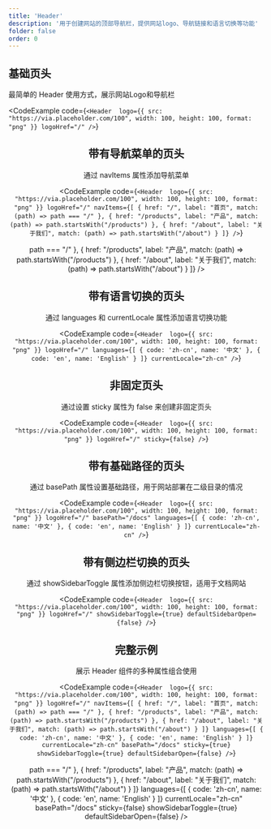 ```yaml
---
title: 'Header'
description: '用于创建网站的顶部导航栏，提供网站logo、导航链接和语言切换等功能'
folder: false
order: 0
---
```



## 基础页头

最简单的 Header 使用方式，展示网站Logo和导航栏

<CodeExample
  code={`<Header 
  logo={{ src: "https://via.placeholder.com/100", width: 100, height: 100, format: "png" }}
  logoHref="/"
/>`}
>
  <Header 
    logo={{ src: "https://via.placeholder.com/100", width: 100, height: 100, format: "png" }}
    logoHref="/"
    sticky={false}
  />
</CodeExample>

## 带有导航菜单的页头

通过 navItems 属性添加导航菜单

<CodeExample
  code={`<Header 
  logo={{ src: "https://via.placeholder.com/100", width: 100, height: 100, format: "png" }}
  logoHref="/"
  navItems={[
    { href: "/", label: "首页", match: (path) => path === "/" },
    { href: "/products", label: "产品", match: (path) => path.startsWith("/products") },
    { href: "/about", label: "关于我们", match: (path) => path.startsWith("/about") }
  ]}
/>`}
>
  <Header 
    logo={{ src: "https://via.placeholder.com/100", width: 100, height: 100, format: "png" }}
    logoHref="/"
    sticky={false}
    navItems={[
      { href: "/", label: "首页", match: (path) => path === "/" },
      { href: "/products", label: "产品", match: (path) => path.startsWith("/products") },
      { href: "/about", label: "关于我们", match: (path) => path.startsWith("/about") }
    ]}
  />
</CodeExample>

## 带有语言切换的页头

通过 languages 和 currentLocale 属性添加语言切换功能

<CodeExample
  code={`<Header 
  logo={{ src: "https://via.placeholder.com/100", width: 100, height: 100, format: "png" }}
  logoHref="/"
  languages={[
    { code: 'zh-cn', name: '中文' },
    { code: 'en', name: 'English' }
  ]}
  currentLocale="zh-cn"
/>`}
>
  <Header 
    logo={{ src: "https://via.placeholder.com/100", width: 100, height: 100, format: "png" }}
    logoHref="/"
    sticky={false}
    languages={[
      { code: 'zh-cn', name: '中文' },
      { code: 'en', name: 'English' }
    ]}
    currentLocale="zh-cn"
  />
</CodeExample>

## 非固定页头

通过设置 sticky 属性为 false 来创建非固定页头

<CodeExample
  code={`<Header 
  logo={{ src: "https://via.placeholder.com/100", width: 100, height: 100, format: "png" }}
  logoHref="/"
  sticky={false}
/>`}
>
  <Header 
    logo={{ src: "https://via.placeholder.com/100", width: 100, height: 100, format: "png" }}
    logoHref="/"
    sticky={false}
  />
</CodeExample>

## 带有基础路径的页头

通过 basePath 属性设置基础路径，用于网站部署在二级目录的情况

<CodeExample
  code={`<Header 
  logo={{ src: "https://via.placeholder.com/100", width: 100, height: 100, format: "png" }}
  logoHref="/"
  basePath="/docs"
  languages={[
    { code: 'zh-cn', name: '中文' },
    { code: 'en', name: 'English' }
  ]}
  currentLocale="zh-cn"
/>`}
>
  <Header 
    logo={{ src: "https://via.placeholder.com/100", width: 100, height: 100, format: "png" }}
    logoHref="/"
    basePath="/docs"
    sticky={false}
    languages={[
      { code: 'zh-cn', name: '中文' },
      { code: 'en', name: 'English' }
    ]}
    currentLocale="zh-cn"
  />
</CodeExample>

## 带有侧边栏切换的页头

通过 showSidebarToggle 属性添加侧边栏切换按钮，适用于文档网站

<CodeExample
  code={`<Header 
  logo={{ src: "https://via.placeholder.com/100", width: 100, height: 100, format: "png" }}
  logoHref="/"
  showSidebarToggle={true}
  defaultSidebarOpen={false}
/>`}
>
  <Header 
    logo={{ src: "https://via.placeholder.com/100", width: 100, height: 100, format: "png" }}
    logoHref="/"
    sticky={false}
    showSidebarToggle={true}
    defaultSidebarOpen={false}
  />
</CodeExample>

## 完整示例

展示 Header 组件的多种属性组合使用

<CodeExample
  code={`<Header 
  logo={{ src: "https://via.placeholder.com/100", width: 100, height: 100, format: "png" }}
  logoHref="/"
  navItems={[
    { href: "/", label: "首页", match: (path) => path === "/" },
    { href: "/products", label: "产品", match: (path) => path.startsWith("/products") },
    { href: "/about", label: "关于我们", match: (path) => path.startsWith("/about") }
  ]}
  languages={[
    { code: 'zh-cn', name: '中文' },
    { code: 'en', name: 'English' }
  ]}
  currentLocale="zh-cn"
  basePath="/docs"
  sticky={true}
  showSidebarToggle={true}
  defaultSidebarOpen={false}
/>`}
>
  <Header 
    logo={{ src: "https://via.placeholder.com/100", width: 100, height: 100, format: "png" }}
    logoHref="/"
    navItems={[
      { href: "/", label: "首页", match: (path) => path === "/" },
      { href: "/products", label: "产品", match: (path) => path.startsWith("/products") },
      { href: "/about", label: "关于我们", match: (path) => path.startsWith("/about") }
    ]}
    languages={[
      { code: 'zh-cn', name: '中文' },
      { code: 'en', name: 'English' }
    ]}
    currentLocale="zh-cn"
    basePath="/docs"
    sticky={false}
    showSidebarToggle={true}
    defaultSidebarOpen={false}
  />
</CodeExample> 